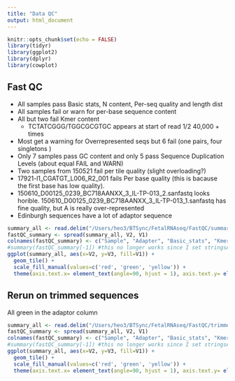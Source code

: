 ```yaml
---
title: "Data QC"
output: html_document
---
```


```r
knitr::opts_chunk$set(echo = FALSE)
library(tidyr)
library(ggplot2)
library(dplyr)
library(cowplot)
```

## Fast QC

- All samples pass Basic stats, N content, Per-seq quality and length dist
- All samples fail or warn for per-base sequence content
- All but two fail Kmer content
    - TCTATCGGG/TGGCGCGTGC appears at start of read 1/2 40,000 + times
- Most get a warning for Overrepresented seqs but 6 fail (one pairs, four singletons )
- Only 7 samples pass GC content and only 5 pass Sequence Duplication Levels (about equal FAIL and WARN)
- Two samples from 150521 fail per tile quality (slight overloading?)
- 17921-l1_CGATGT_L006_R2_001 fails Per base quality (this is bacause the first base has low quality).
- 150610_D00125_0239_BC718AANXX_3_IL-TP-013_2.sanfastq looks horible. 150610_D00125_0239_BC718AANXX_3_IL-TP-013_1.sanfastq has fine quality, but A is really over-represented
- Edinburgh sequences have a lot of adaptor sequence

```r

summary_all <- read.delim("/Users/heo3/BTSync/FetalRNAseq/FastQC/summary.txt", header=FALSE, stringsAsFactors=FALSE)
fastQC_summary <- spread(summary_all, V2, V1)
colnames(fastQC_summary) <- c("Sample", "Adapter", "Basic_stats", "Kmers", "Overrepresented", "N_content", "Per_base_content", "Per_base_Q", "Per_seq_GC", "Per_seq_Q", "Per_tile_Q", "Duplication", "Length_dist")
#summary(fastQC_summary[-1]) #this no longer works since I set stringsAsFactors to FALSE
ggplot(summary_all, aes(x=V2, y=V3, fill=V1)) +
  geom_tile() +
  scale_fill_manual(values=c('red', 'green', 'yellow')) +
  theme(axis.text.x= element_text(angle=90, hjust = 1), axis.text.y= element_text(size=8), axis.title = element_blank(), legend.title=element_blank())
```

## Rerun on trimmed sequences

All green in the adaptor column

```r

summary_all <- read.delim("/Users/heo3/BTSync/FetalRNAseq/FastQC/trimmed_summary.txt", header=FALSE, stringsAsFactors=FALSE)
fastQC_summary <- spread(summary_all, V2, V1)
colnames(fastQC_summary) <- c("Sample", "Adapter", "Basic_stats", "Kmers", "Overrepresented", "N_content", "Per_base_content", "Per_base_Q", "Per_seq_GC", "Per_seq_Q", "Per_tile_Q", "Duplication", "Length_dist")
#summary(fastQC_summary[-1]) #this no longer works since I set stringsAsFactors to FALSE
ggplot(summary_all, aes(x=V2, y=V3, fill=V1)) +
  geom_tile() +
  scale_fill_manual(values=c('red', 'green', 'yellow')) +
  theme(axis.text.x= element_text(angle=90, hjust = 1), axis.text.y= element_text(size=8), axis.title = element_blank(), legend.title=element_blank())
```
